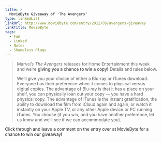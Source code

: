 ```yaml
---
title: >
  MovieByte Giveaway of 'The Avengers'
type: linkedList
linkUrl: http://www.moviebyte.com/entry/2012/09/avengers-giveaway
linkTitle: MovieByte
tags:
  - Fun
  - Linked
  - Notes
  - Shameless Plugs
---
```


> Marvel’s _The Avengers_ releases for Home Entertainment this week and we’re **giving you a chance to win a copy!** Details and rules below.
>
> We’ll give you your choice of either a Blu-ray or iTunes download. Everyone has their preference when it comes to physical versus digital copies. The advantage of Blu-ray is that it has a place on your shelf, you can physically loan out your copy — you have a hard physical copy. The advantage of iTunes is the instant gratification, the ability to download the film from iCloud again and again, or watch it instantly on your Apple TV, or any other Apple device or PC running iTunes. You choose (if you win, and you have another preference, let us know and we’ll see if we can accommodate you).

Click through and leave a comment on the entry over at MovieByte for a chance to win our giveaway!
